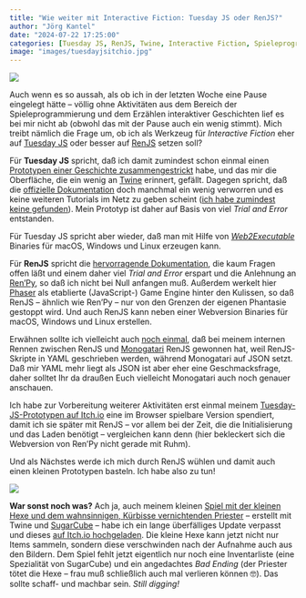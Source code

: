 ```yaml
---
title: "Wie weiter mit Interactive Fiction: Tuesday JS oder RenJS?"
author: "Jörg Kantel"
date: "2024-07-22 17:25:00"
categories: [Tuesday JS, RenJS, Twine, Interactive Fiction, Spieleprogrammierung]
image: "images/tuesdayjsitchio.jpg"
---
```


[![](images/tuesdayjsitchio-b.jpg)](https://www.flickr.com/photos/schockwellenreiter/53873925419/)

Auch wenn es so aussah, als ob ich in der letzten Woche eine Pause eingelegt hätte -- völlig ohne Aktivitäten aus dem Bereich der Spieleprogrammierung und dem Erzählen interaktiver Geschichten lief es bei mir nicht ab (obwohl das mit der Pause auch ein wenig stimmt). Mich treibt nämlich die Frage um, ob ich als Werkzeug für *Interactive Fiction* eher auf [Tuesday JS](http://cognitiones.kantel-chaos-team.de/multimedia/spieleprogrammierung/tuesdayjs.html) oder besser auf [RenJS](https://renjs.net/index.html) setzen soll?

Für **Tuesday JS** spricht, daß ich damit zumindest schon einmal einen [Prototypen einer Geschichte zusammengestrickt](https://kantel.github.io/posts/2024021102_tuesdayjs_1st_steps/) habe, und das mir die Oberfläche, die ein wenig an [Twine](http://cognitiones.kantel-chaos-team.de/multimedia/spieleprogrammierung/twine2.html) erinnert, gefällt. Dagegen spricht, daß die [offizielle Dokumentation](https://kirilllive.github.io/tuesday-js/doc_editor.html#quick_tutorial) doch manchmal ein wenig verworren und es keine weiteren Tutorials im Netz zu geben scheint ([ich habe zumindest keine gefunden](https://kantel.github.io/posts/2024020801_tuesdayjs_update/)). Mein Prototyp ist daher auf Basis von viel *Trial and Error* entstanden.

Für Tuesday JS spricht aber wieder, daß man mit Hilfe von *[Web2Executable](https://github.com/nwutils/Web2Executable)* Binaries für macOS, Windows und Linux erzeugen kann.

Für **RenJS** spricht die [hervorragende Dokumentation](https://renjs.net/docs-page.html), die kaum Fragen offen läßt und einem daher viel *Trial and Error* erspart und die Anlehnung an [Ren'Py](http://cognitiones.kantel-chaos-team.de/multimedia/spieleprogrammierung/renpy.html), so daß ich nicht bei Null anfangen muß. Außerdem werkelt hier [Phaser](https://phaser.io/) als etablierte (JavaScript-) Game Engine hinter den Kulissen, so daß RenJS -- ähnlich wie Ren'Py -- nur von den Grenzen der eigenen Phantasie gestoppt wird. Und auch RenJS kann neben einer Webversion Binaries für macOS, Windows und Linux erstellen.

Erwähnen sollte ich vielleicht auch [noch einmal](https://kantel.github.io/posts/2024062401_neustart_updates/), daß bei meinem internen Rennen zwischen RenJS und [Monogatari](https://monogatari.io/) RenJS gewonnen hat, weil RenJS-Skripte in YAML geschrieben werden, während Monogatari auf JSON setzt. Daß mir YAML mehr liegt als JSON ist aber eher eine Geschmacksfrage, daher solltet Ihr da draußen Euch vielleicht Monogatari auch noch genauer anschauen.

Ich habe zur Vorbereitung weiterer Aktivitäten erst einmal meinem [Tuesday-JS-Prototypen auf Itch.io](https://kantel.itch.io/poirots-abenteuer) eine im Browser spielbare Version spendiert, damit ich sie später mit RenJS -- vor allem bei der Zeit, die die Initialisierung und das Laden benötigt -- vergleichen kann denn (hier bekleckert sich die Webversion von Ren'Py nicht gerade mit Ruhm).

Und als Nächstes werde ich mich durch RenJS wühlen und damit auch einen kleinen Prototypen basteln. Ich habe also zu tun!

[![](images/smashingpumpkins04.jpg)](https://www.flickr.com/photos/schockwellenreiter/53866247432/)

**War sonst noch was?** Ach ja, auch meinem kleinen [Spiel mit der kleinen Hexe und dem wahnsinnigen, Kürbisse vernichtenden Priester](https://kantel.github.io/posts/2023111901_smashing_pumpkins_devlog_3/) -- erstellt mit Twine und [SugarCube](https://www.motoslave.net/sugarcube/2/docs/) -- habe ich ein lange überfälliges Update verpasst und dieses [auf Itch.io hochgeladen](https://kantel.itch.io/smashing-pumpkins). Die kleine Hexe kann jetzt nicht nur Items sammeln, sondern diese verschwinden nach der Aufnahme auch aus den Bildern. Dem Spiel fehlt jetzt eigentlich nur noch eine Inventarliste (eine Spezialität von SugarCube) und ein angedachtes *Bad Ending* (der Priester tötet die Hexe -- frau muß schließlich auch mal verlieren können&nbsp;🤓). Das sollte schaff- und machbar sein. *Still digging!*